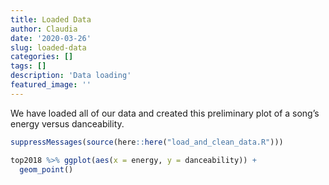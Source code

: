 ```yaml
---
title: Loaded Data
author: Claudia
date: '2020-03-26'
slug: loaded-data
categories: []
tags: []
description: 'Data loading'
featured_image: ''
---
```

We have loaded all of our data and created this preliminary plot of a song's energy versus danceability.
```r
suppressMessages(source(here::here("load_and_clean_data.R")))
```

```r
top2018 %>% ggplot(aes(x = energy, y = danceability)) + 
  geom_point()
```
